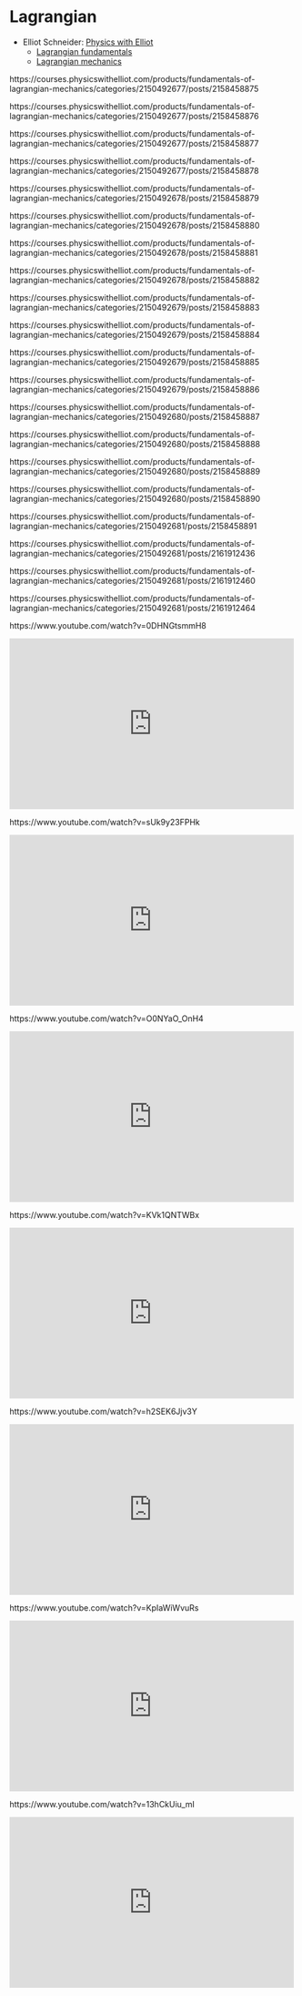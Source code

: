 # Lagrangian

- Elliot Schneider: [Physics with Elliot](https://www.youtube.com/@PhysicswithElliot/playlists)
  - [Lagrangian fundamentals](https://courses.physicswithelliot.com/products/fundamentals-of-lagrangian-mechanics)
  - [Lagrangian mechanics](https://www.youtube.com/playlist?list=PL-IZN8QRUw-xRsoJPtXBlJyWlWrjVEF0x)

https://courses.physicswithelliot.com/products/fundamentals-of-lagrangian-mechanics/categories/2150492677/posts/2158458875

https://courses.physicswithelliot.com/products/fundamentals-of-lagrangian-mechanics/categories/2150492677/posts/2158458876

https://courses.physicswithelliot.com/products/fundamentals-of-lagrangian-mechanics/categories/2150492677/posts/2158458877

https://courses.physicswithelliot.com/products/fundamentals-of-lagrangian-mechanics/categories/2150492677/posts/2158458878

https://courses.physicswithelliot.com/products/fundamentals-of-lagrangian-mechanics/categories/2150492678/posts/2158458879

https://courses.physicswithelliot.com/products/fundamentals-of-lagrangian-mechanics/categories/2150492678/posts/2158458880

https://courses.physicswithelliot.com/products/fundamentals-of-lagrangian-mechanics/categories/2150492678/posts/2158458881

https://courses.physicswithelliot.com/products/fundamentals-of-lagrangian-mechanics/categories/2150492678/posts/2158458882

https://courses.physicswithelliot.com/products/fundamentals-of-lagrangian-mechanics/categories/2150492679/posts/2158458883

https://courses.physicswithelliot.com/products/fundamentals-of-lagrangian-mechanics/categories/2150492679/posts/2158458884

https://courses.physicswithelliot.com/products/fundamentals-of-lagrangian-mechanics/categories/2150492679/posts/2158458885

https://courses.physicswithelliot.com/products/fundamentals-of-lagrangian-mechanics/categories/2150492679/posts/2158458886

https://courses.physicswithelliot.com/products/fundamentals-of-lagrangian-mechanics/categories/2150492680/posts/2158458887

https://courses.physicswithelliot.com/products/fundamentals-of-lagrangian-mechanics/categories/2150492680/posts/2158458888

https://courses.physicswithelliot.com/products/fundamentals-of-lagrangian-mechanics/categories/2150492680/posts/2158458889

https://courses.physicswithelliot.com/products/fundamentals-of-lagrangian-mechanics/categories/2150492680/posts/2158458890

https://courses.physicswithelliot.com/products/fundamentals-of-lagrangian-mechanics/categories/2150492681/posts/2158458891

https://courses.physicswithelliot.com/products/fundamentals-of-lagrangian-mechanics/categories/2150492681/posts/2161912436

https://courses.physicswithelliot.com/products/fundamentals-of-lagrangian-mechanics/categories/2150492681/posts/2161912460

https://courses.physicswithelliot.com/products/fundamentals-of-lagrangian-mechanics/categories/2150492681/posts/2161912464

https://www.youtube.com/watch?v=0DHNGtsmmH8

::: {show-in="html"}
<iframe width=500 height=300 frameborder="0" allowfullscreen src="https://www.youtube.com/embed/0DHNGtsmmH8"></iframe>
:::

https://www.youtube.com/watch?v=sUk9y23FPHk

::: {show-in="html"}
<iframe width=500 height=300 frameborder="0" allowfullscreen src="https://www.youtube.com/embed/sUk9y23FPHk"></iframe>
:::

https://www.youtube.com/watch?v=O0NYaO_OnH4

::: {show-in="html"}
<iframe width=500 height=300 frameborder="0" allowfullscreen src="https://www.youtube.com/embed/O0NYaO_OnH4"></iframe>
:::

https://www.youtube.com/watch?v=KVk1QNTWBx

::: {show-in="html"}
<iframe width=500 height=300 frameborder="0" allowfullscreen src="https://www.youtube.com/embed/KVk1QNTWBxQ"></iframe>
:::

https://www.youtube.com/watch?v=h2SEK6Jjv3Y

::: {show-in="html"}
<iframe width=500 height=300 frameborder="0" allowfullscreen src="https://www.youtube.com/embed/h2SEK6Jjv3Y"></iframe>
:::

https://www.youtube.com/watch?v=KpIaWiWvuRs

::: {show-in="html"}
<iframe width=500 height=300 frameborder="0" allowfullscreen src="https://www.youtube.com/embed/KpIaWiWvuRs"></iframe>
:::

https://www.youtube.com/watch?v=13hCkUiu_mI

::: {show-in="html"}
<iframe width=500 height=300 frameborder="0" allowfullscreen src="https://www.youtube.com/embed/13hCkUiu_mI"></iframe>
:::